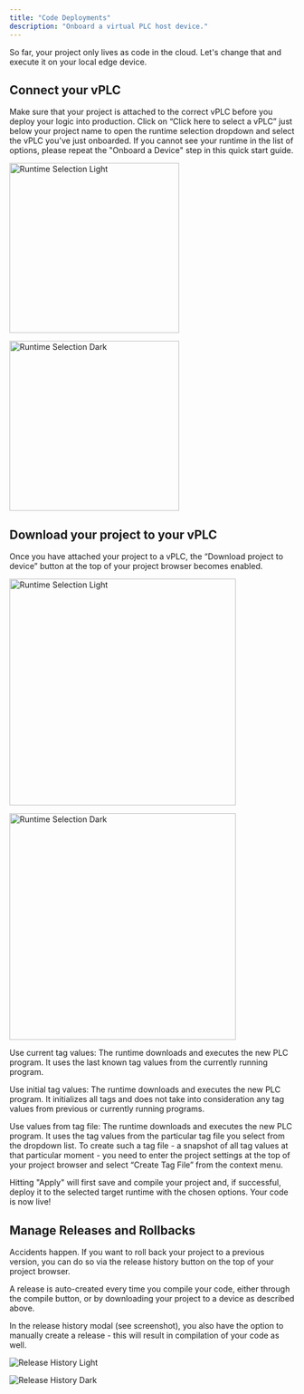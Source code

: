 ```yaml
---
title: "Code Deployments"
description: "Onboard a virtual PLC host device."
---
```


So far, your project only lives as code in the cloud. Let's change that and execute it on your local edge device.

## Connect your vPLC

Make sure that your project is attached to the correct vPLC before you deploy your logic into production. Click on “Click here to select a vPLC” just below your project name to open the runtime selection dropdown and select the vPLC you've just onboarded. If you cannot see your runtime in the list of options, please repeat the "Onboard a Device" step in this quick start guide.

<img
  className="block dark:hidden"
  src="/images/runtime-selection-light.png"
  alt="Runtime Selection Light"
  width="300"
/>

<img
  className="hidden dark:block"
  src="/images/runtime-selection-dark.png"
  alt="Runtime Selection Dark"
  width="300"
/>

## Download your project to your vPLC

Once you have attached your project to a vPLC, the “Download project to device” button at the top of your project browser becomes enabled.  

<img
  className="block dark:hidden"
  src="/images/project-download-options-light.png"
  alt="Runtime Selection Light"
  width="400"
/>

<img
  className="hidden dark:block"
  src="/images/project-download-options-dark.png"
  alt="Runtime Selection Dark"
  width="400"
/>

Use current tag values: The runtime downloads and executes the new PLC program. It uses the last known tag values from the currently running program.

Use initial tag values: The runtime downloads and executes the new PLC program. It initializes all tags and does not take into consideration any tag values from previous or currently running programs.

Use values from tag file: The runtime downloads and executes the new PLC program. It uses the tag values from the particular tag file you select from the dropdown list. To create such a tag file - a snapshot of all tag values at that particular moment - you need to enter the project settings at the top of your project browser and select “Create Tag File” from the context menu.

Hitting "Apply" will first save and compile your project and, if successful, deploy it to the selected target runtime with the chosen options. Your code is now live!

## Manage Releases and Rollbacks

Accidents happen. If you want to roll back your project to a previous version, you can do so via the release history button on the top of your project browser. 

A release is auto-created every time you compile your code, either through the compile button, or by downloading your project to a device as described above.

In the release history modal (see screenshot), you also have the option to manually create a release - this will result in compilation of your code as well.

<img
  className="block dark:hidden"
  src="/images/release-history-light.png"
  alt="Release History Light"
/>

<img
  className="hidden dark:block"
  src="/images/release-history-dark.png"
  alt="Release History Dark"
/>